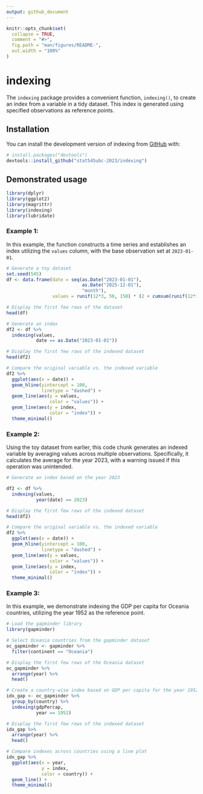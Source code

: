 ```yaml
---
output: github_document
---
```


<!-- README.md is generated from README.Rmd. Please edit that file -->

```r
knitr::opts_chunk$set(
  collapse = TRUE,
  comment = "#>",
  fig.path = "man/figures/README-",
  out.width = "100%"
)
```

# indexing

<!-- badges: start -->
<!-- badges: end -->

The `indexing` package provides a convenient function, `indexing()`, to create an index from a variable in a tidy dataset. This index is generated using specified observations as reference points.

## Installation

You can install the development version of indexing from [GitHub](https://github.com/stat545ubc-2023/indexing) with:

``` r
# install.packages("devtools")
devtools::install_github("stat545ubc-2023/indexing")
```

## Demonstrated usage

```r
library(dplyr)
library(ggplot2)
library(magrittr)
library(indexing)
library(lubridate)
```

### Example 1:

In this example, the function constructs a time series and establishes an index utilizing the `values` column, with the base observation set at `2023-01-01`.

```r
# Generate a toy dataset
set.seed(545)
df <- data.frame(date = seq(as.Date("2023-01-01"), 
                            as.Date("2025-12-01"),
                            "month"),
                 values = runif(12*3, 50, 150) * (2 + cumsum(runif(12*3, 0, 0.15))))

# Display the first few rows of the dataset
head(df)

# Generate an index
df2 <- df %>% 
  indexing(values,
           date == as.Date("2023-01-01"))

# Display the first few rows of the indexed dataset
head(df2)

# Compare the original variable vs. the indexed variable
df2 %>% 
  ggplot(aes(x = date)) +
  geom_hline(yintercept = 100,
             linetype = "dashed") +
  geom_line(aes(y = values,
                color = "values")) +
  geom_line(aes(y = index,
                color = "index")) +
  theme_minimal()


```


### Example 2:

Using the toy dataset from earlier, this code chunk generates an indexed variable by averaging values across multiple observations. Specifically, it calculates the average for the year 2023, with a warning issued if this operation was unintended.

```r
# Generate an index based on the year 2023

df2 <- df %>% 
  indexing(values,
           year(date) == 2023)

# Display the first few rows of the indexed dataset
head(df2)

# Compare the original variable vs. the indexed variable
df2 %>% 
  ggplot(aes(x = date)) +
  geom_hline(yintercept = 100,
             linetype = "dashed") +
  geom_line(aes(y = values,
                color = "values")) +
  geom_line(aes(y = index,
                color = "index")) +
  theme_minimal()

```

### Example 3:

In this example, we demonstrate indexing the GDP per capita for Oceania countries, utilizing the year 1952 as the reference point.

```r
# Load the gapminder library
library(gapminder)

# Select Oceania countries from the gapminder dataset
oc_gapminder <- gapminder %>% 
  filter(continent == "Oceania") 

# Display the first few rows of the Oceania dataset
oc_gapminder %>% 
  arrange(year) %>% 
  head()

# Create a country-wise index based on GDP per capita for the year 1952
idx_gap <- oc_gapminder %>% 
  group_by(country) %>% 
  indexing(gdpPercap,
           year == 1952) 

# Display the first few rows of the indexed dataset
idx_gap %>% 
  arrange(year) %>% 
  head()

# Compare indexes across countries using a line plot
idx_gap %>% 
  ggplot(aes(x = year, 
             y = index,
             color = country)) +
  geom_line() +
  theme_minimal()

```
